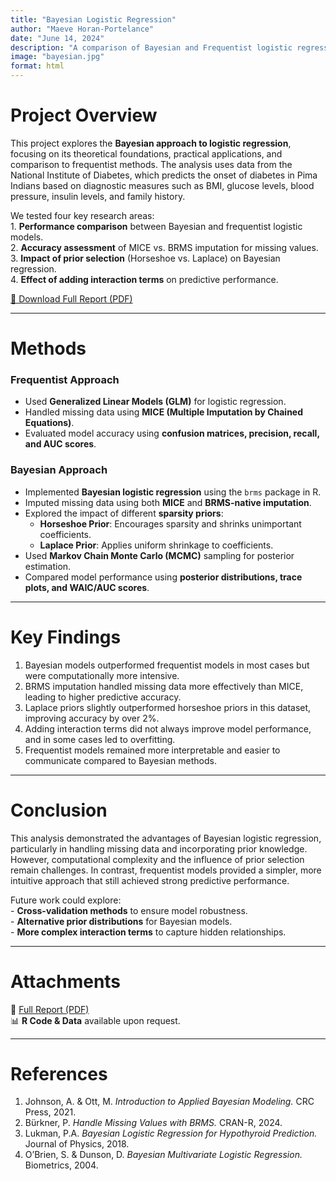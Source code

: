```yaml
---
title: "Bayesian Logistic Regression"
author: "Maeve Horan-Portelance"
date: "June 14, 2024"
description: "A comparison of Bayesian and Frequentist logistic regression models using diabetes prediction data."
image: "bayesian.jpg"
format: html
---
```


# Project Overview

This project explores the **Bayesian approach to logistic regression**, focusing on its theoretical foundations, practical applications, and comparison to frequentist methods. The analysis uses data from the National Institute of Diabetes, which predicts the onset of diabetes in Pima Indians based on diagnostic measures such as BMI, glucose levels, blood pressure, insulin levels, and family history.

We tested four key research areas:  
1. **Performance comparison** between Bayesian and frequentist logistic models.  
2. **Accuracy assessment** of MICE vs. BRMS imputation for missing values.  
3. **Impact of prior selection** (Horseshoe vs. Laplace) on Bayesian regression.  
4. **Effect of adding interaction terms** on predictive performance.  

[📄 Download Full Report (PDF)](bayesian.pdf)

---

# Methods

### Frequentist Approach
- Used **Generalized Linear Models (GLM)** for logistic regression.
- Handled missing data using **MICE (Multiple Imputation by Chained Equations)**.
- Evaluated model accuracy using **confusion matrices, precision, recall, and AUC scores**.

### Bayesian Approach
- Implemented **Bayesian logistic regression** using the `brms` package in R.
- Imputed missing data using both **MICE** and **BRMS-native imputation**.
- Explored the impact of different **sparsity priors**:
  - **Horseshoe Prior**: Encourages sparsity and shrinks unimportant coefficients.
  - **Laplace Prior**: Applies uniform shrinkage to coefficients.
- Used **Markov Chain Monte Carlo (MCMC)** sampling for posterior estimation.
- Compared model performance using **posterior distributions, trace plots, and WAIC/AUC scores**.

---

# Key Findings

1. Bayesian models outperformed frequentist models in most cases but were computationally more intensive.
2. BRMS imputation handled missing data more effectively than MICE, leading to higher predictive accuracy.
3. Laplace priors slightly outperformed horseshoe priors in this dataset, improving accuracy by over 2%.
4. Adding interaction terms did not always improve model performance, and in some cases led to overfitting.
5. Frequentist models remained more interpretable and easier to communicate compared to Bayesian methods.

---

# Conclusion

This analysis demonstrated the advantages of Bayesian logistic regression, particularly in handling missing data and incorporating prior knowledge. However, computational complexity and the influence of prior selection remain challenges. In contrast, frequentist models provided a simpler, more intuitive approach that still achieved strong predictive performance.

Future work could explore:  
- **Cross-validation methods** to ensure model robustness.  
- **Alternative prior distributions** for Bayesian models.  
- **More complex interaction terms** to capture hidden relationships.  

---

# Attachments

📄 [Full Report (PDF)](bayesian.pdf)  
📊 **R Code & Data** available upon request.

---

# References

1. Johnson, A. & Ott, M. *Introduction to Applied Bayesian Modeling.* CRC Press, 2021.  
2. Bürkner, P. *Handle Missing Values with BRMS.* CRAN-R, 2024.  
3. Lukman, P.A. *Bayesian Logistic Regression for Hypothyroid Prediction.* Journal of Physics, 2018.  
4. O’Brien, S. & Dunson, D. *Bayesian Multivariate Logistic Regression.* Biometrics, 2004.  
